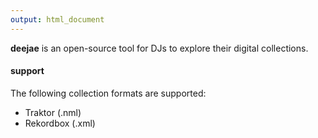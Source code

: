 ```yaml
---
output: html_document
---
```


**deejae** is an open-source tool for DJs to explore their digital collections.

#### support

The following collection formats are supported:

- Traktor (.nml)
- Rekordbox (.xml)

